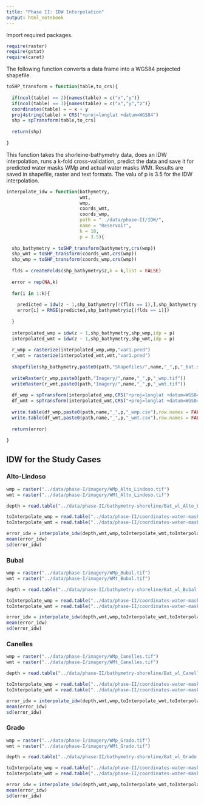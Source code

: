 ```yaml
---
title: "Phase II: IDW Interpolation"
output: html_notebook
---
```


Import required packages.

```r
require(raster)
require(gstat)
require(caret)
```

The following function converts a data frame into a WGS84 projected shapefile.

```r
toSHP_transform = function(table,to_crs){
  
  if(ncol(table) == 2){names(table) = c("x","y")}
  if(ncol(table) == 3){names(table) = c("x","y","z")}
  coordinates(table) = ~ x + y
  proj4string(table) = CRS("+proj=longlat +datum=WGS84")
  shp = spTransform(table,to_crs)
  
  return(shp)
  
}
```

This function takes the shorleine-bathymetry data, does an IDW interpolation, runs a k-fold cross-validation, predict the data and save it for predicted water masks WMp and actual water masks WMt. Results are saved in shapefile, raster and text formats. The valu of p is 3.5 for the IDW interpolation.

```r
interpolate_idw = function(bathymetry,
                           wmt,
                           wmp,
                           coords_wmt,
                           coords_wmp,
                           path = "../data/phase-II/IDW/",
                           name = "Reservoir",
                           k = 10,
                           p = 3.5){
  
  shp_bathymetry = toSHP_transform(bathymetry,crs(wmp))
  shp_wmt = toSHP_transform(coords_wmt,crs(wmp))
  shp_wmp = toSHP_transform(coords_wmp,crs(wmp))
  
  flds = createFolds(shp_bathymetry$z,k = k,list = FALSE)
  
  error = rep(NA,k)
  
  for(i in 1:k){
    
    predicted = idw(z ~ 1,shp_bathymetry[!(flds == i),],shp_bathymetry[(flds == i),],idp = p)$var1.pred
    error[i] = RMSE(predicted,shp_bathymetry$z[(flds == i)])
    
  }
  
  interpolated_wmp = idw(z ~ 1,shp_bathymetry,shp_wmp,idp = p)
  interpolated_wmt = idw(z ~ 1,shp_bathymetry,shp_wmt,idp = p)
  
  r_wmp = rasterize(interpolated_wmp,wmp,"var1.pred")
  r_wmt = rasterize(interpolated_wmt,wmt,"var1.pred")
  
  shapefile(shp_bathymetry,paste0(path,"Shapefiles/",name,"_",p,"_bat.shp"))
  
  writeRaster(r_wmp,paste0(path,"Imagery/",name,"_",p,"_wmp.tif"))
  writeRaster(r_wmt,paste0(path,"Imagery/",name,"_",p,"_wmt.tif"))
  
  df_wmp = spTransform(interpolated_wmp,CRS("+proj=longlat +datum=WGS84"))
  df_wmt = spTransform(interpolated_wmt,CRS("+proj=longlat +datum=WGS84"))
  
  write.table(df_wmp,paste0(path,name,"_",p,"_wmp.csv"),row.names = FALSE)
  write.table(df_wmt,paste0(path,name,"_",p,"_wmt.csv"),row.names = FALSE)
  
  return(error)
  
}
```

## IDW for the Study Cases

### Alto-Lindoso

```r
wmp = raster("../data/phase-I/imagery/WMp_Alto_Lindoso.tif")
wmt = raster("../data/phase-I/imagery/WMt_Alto_Lindoso.tif")

depth = read.table("../data/phase-II/bathymetry-shoreline/Bat_wl_Alto_Lindoso.csv",sep = ",")

toInterpolate_wmp = read.table("../data/phase-II/coordinates-water-mask/Coords_wmp_Alto_Lindoso.csv",sep = ",")
toInterpolate_wmt = read.table("../data/phase-II/coordinates-water-mask/Coords_wmt_Alto_Lindoso.csv",sep = ",")

error_idw = interpolate_idw(depth,wmt,wmp,toInterpolate_wmt,toInterpolate_wmp,name = "Alto_Lindoso")
mean(error_idw)
sd(error_idw)
```

### Bubal

```r
wmp = raster("../data/phase-I/imagery/WMp_Bubal.tif")
wmt = raster("../data/phase-I/imagery/WMt_Bubal.tif")

depth = read.table("../data/phase-II/bathymetry-shoreline/Bat_wl_Bubal.csv",sep = ",")

toInterpolate_wmp = read.table("../data/phase-II/coordinates-water-mask/Coords_wmp_Bubal.csv",sep = ",")
toInterpolate_wmt = read.table("../data/phase-II/coordinates-water-mask/Coords_wmt_Bubal.csv",sep = ",")

error_idw = interpolate_idw(depth,wmt,wmp,toInterpolate_wmt,toInterpolate_wmp,name = "Bubal")
mean(error_idw)
sd(error_idw)
```

### Canelles

```r
wmp = raster("../data/phase-I/imagery/WMp_Canelles.tif")
wmt = raster("../data/phase-I/imagery/WMt_Canelles.tif")

depth = read.table("../data/phase-II/bathymetry-shoreline/Bat_wl_Canelles.csv",sep = ",")

toInterpolate_wmp = read.table("../data/phase-II/coordinates-water-mask/Coords_wmp_Canelles.csv",sep = ",")
toInterpolate_wmt = read.table("../data/phase-II/coordinates-water-mask/Coords_wmt_Canelles.csv",sep = ",")

error_idw = interpolate_idw(depth,wmt,wmp,toInterpolate_wmt,toInterpolate_wmp,name = "Canelles")
mean(error_idw)
sd(error_idw)
```

### Grado

```r
wmp = raster("../data/phase-I/imagery/WMp_Grado.tif")
wmt = raster("../data/phase-I/imagery/WMt_Grado.tif")

depth = read.table("../data/phase-II/bathymetry-shoreline/Bat_wl_Grado.csv",sep = ",")

toInterpolate_wmp = read.table("../data/phase-II/coordinates-water-mask/Coords_wmp_Grado.csv",sep = ",")
toInterpolate_wmt = read.table("../data/phase-II/coordinates-water-mask/Coords_wmt_Grado.csv",sep = ",")

error_idw = interpolate_idw(depth,wmt,wmp,toInterpolate_wmt,toInterpolate_wmp,name = "Grado")
mean(error_idw)
sd(error_idw)
```

